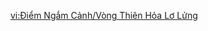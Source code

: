 {{Stub|Location image}}
{{Viewpoint
|id      = 530
|title   = Floating Rock Skyfire Circlet
|title2  = Skyfire Circlet
|subarea = Skyfire Circlet
|area    = Atocpan
|region  = Natlan
|note    = 
|text    = A congregation of rocks thrown into the air during eruptions and left floating by abundant [[gaseous Phlogiston]]. After years of accumulation, the once-scattered debris has formed a collective whole. It has been said that they, like [[the Upper Sanctum]], are the brush strokes of the [[Sage of the Stolen Flame]] &mdash; though this may be baseless conjecture.
|image   = Viewpoint Floating Rock Skyfire Circlet.png
|map     = Viewpoint Floating Rock Skyfire Circlet Map Location.png
}}

[[vi:Điểm Ngắm Cảnh/Vòng Thiên Hỏa Lơ Lửng]]